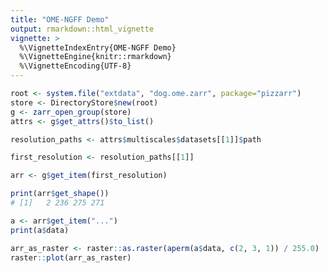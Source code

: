 ```yaml
---
title: "OME-NGFF Demo"
output: rmarkdown::html_vignette
vignette: >
  %\VignetteIndexEntry{OME-NGFF Demo}
  %\VignetteEngine{knitr::rmarkdown}
  %\VignetteEncoding{UTF-8}
---
```


```r
root <- system.file("extdata", "dog.ome.zarr", package="pizzarr")
store <- DirectoryStore$new(root)
g <- zarr_open_group(store)
attrs <- g$get_attrs()$to_list()

resolution_paths <- attrs$multiscales$datasets[[1]]$path

first_resolution <- resolution_paths[[1]]

arr <- g$get_item(first_resolution)

print(arr$get_shape())
# [1]   2 236 275 271

a <- arr$get_item("...")
print(a$data)

arr_as_raster <- raster::as.raster(aperm(a$data, c(2, 3, 1)) / 255.0)
raster::plot(arr_as_raster)
```